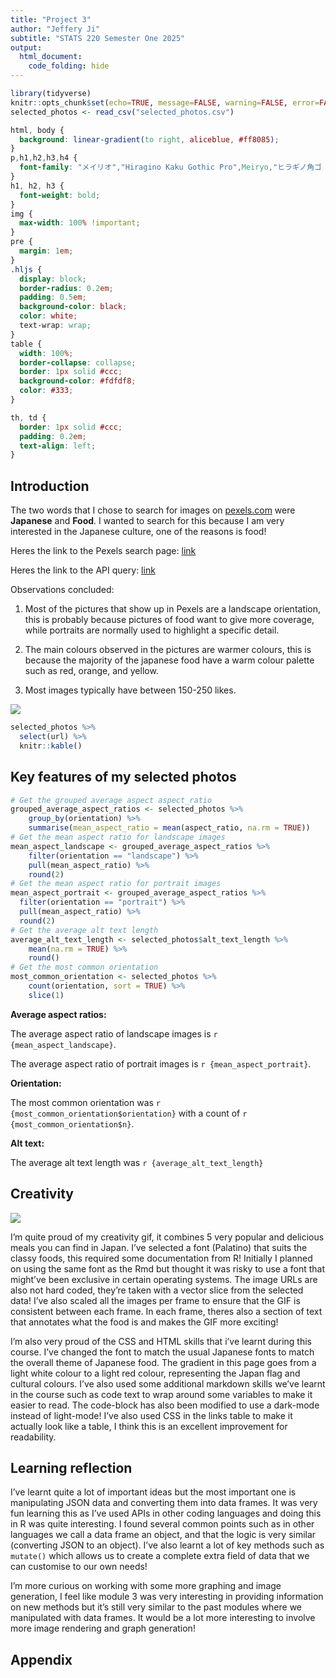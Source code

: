 ```yaml
---
title: "Project 3"
author: "Jeffery Ji"
subtitle: "STATS 220 Semester One 2025"
output:
  html_document:
    code_folding: hide
---
```


```r
library(tidyverse)
knitr::opts_chunk$set(echo=TRUE, message=FALSE, warning=FALSE, error=FALSE)
selected_photos <- read_csv("selected_photos.csv")
```
```css
html, body {
  background: linear-gradient(to right, aliceblue, #ff8085);
}
p,h1,h2,h3,h4 {
  font-family: "メイリオ","Hiragino Kaku Gothic Pro",Meiryo,"ヒラギノ角ゴ Pro W3","MS PGothic","MS UI Gothic",Helvetica,Arial,sans-serif;
}
h1, h2, h3 {
  font-weight: bold;
}
img {
  max-width: 100% !important;
}
pre {
  margin: 1em;
}
.hljs {
  display: block;
  border-radius: 0.2em;
  padding: 0.5em;
  background-color: black;
  color: white;
  text-wrap: wrap;
}
table {
  width: 100%;
  border-collapse: collapse;
  border: 1px solid #ccc;
  background-color: #fdfdf8;
  color: #333;
}

th, td {
  border: 1px solid #ccc;
  padding: 0.2em;
  text-align: left;
}
```

## Introduction

The two words that I chose to search for images on [pexels.com](pexels.com) were **Japanese** and **Food**. I wanted to search for this because I am very interested in the Japanese culture, one of the reasons is food! 

Heres the link to the Pexels search page: [link](https://www.pexels.com/search/japanese%20food/)

Heres the link to the API query: [link](https://api.pexels.com/v1/search?query=Japanese%20food&per_page=80)

Observations concluded:

1. Most of the pictures that show up in Pexels are a landscape orientation, this is probably because pictures of food want to give more coverage, while portraits are normally used to highlight a specific detail.

2. The main colours observed in the pictures are warmer colours, this is because the majority of the japanese food have a warm colour palette such as red, orange, and yellow.

3. Most images typically have between 150-250 likes.

![](top_photos.png)

```r
selected_photos %>%
  select(url) %>%
  knitr::kable()
```

## Key features of my selected photos

```r
# Get the grouped average aspect aspect_ratio
grouped_average_aspect_ratios <- selected_photos %>%
    group_by(orientation) %>%
    summarise(mean_aspect_ratio = mean(aspect_ratio, na.rm = TRUE))
# Get the mean aspect ratio for landscape images
mean_aspect_landscape <- grouped_average_aspect_ratios %>%
    filter(orientation == "landscape") %>%
    pull(mean_aspect_ratio) %>%
    round(2)
# Get the mean aspect ratio for portrait images
mean_aspect_portrait <- grouped_average_aspect_ratios %>%
  filter(orientation == "portrait") %>%
  pull(mean_aspect_ratio) %>%
  round(2)
# Get the average alt text length
average_alt_text_length <- selected_photos$alt_text_length %>%
    mean(na.rm = TRUE) %>%
    round()
# Get the most common orientation
most_common_orientation <- selected_photos %>%
    count(orientation, sort = TRUE) %>%
    slice(1)
```

**Average aspect ratios:**

The average aspect ratio of landscape images is ``r {mean_aspect_landscape}``.

The average aspect ratio of portrait images is ``r {mean_aspect_portrait}``.

**Orientation:**

The most common orientation was ``r {most_common_orientation$orientation}`` with a count of ``r {most_common_orientation$n}``.

**Alt text:**

The average alt text length was ``r {average_alt_text_length}``

## Creativity

![](creativity.gif)

I'm quite proud of my creativity gif, it combines 5 very popular and delicious meals you can find in Japan. I've selected a font (Palatino) that suits the classy foods, this required some documentation from R! Initially I planned on using the same font as the Rmd but thought it was risky to use a font that might've been exclusive in certain operating systems. The image URLs are also not hard coded, they're taken with a vector slice from the selected data! I've also scaled all the images per frame to ensure that the GIF is consistent between each frame. In each frame, theres also a section of text that annotates what the food is and makes the GIF more exciting!

I'm also very proud of the CSS and HTML skills that i've learnt during this course. I've changed the font to match the usual Japanese fonts to match the overall theme of Japanese food. The gradient in this page goes from a light white colour to a light red colour, representing the Japan flag and cultural colours. I've also used some additional markdown skills we've learnt in the course such as code text to wrap around some variables to make it easier to read. The code-block has also been modified to use a dark-mode instead of light-mode! I've also used CSS in the links table to make it actually look like a table, I think this is an excellent improvement for readability. 

## Learning reflection

I've learnt quite a lot of important ideas but the most important one is manipulating JSON data and converting them into data frames. It was very fun learning this as I've used APIs in other coding languages and doing this in R was quite interesting. I found several common points such as in other languages we call a data frame an object, and that the logic is very similar (converting JSON to an object). I've also learnt a lot of key methods such as `mutate()` which allows us to create a complete extra field of data that we can customise to our own needs!

I'm more curious on working with some more graphing and image generation, I feel like module 3 was very interesting in providing information on new methods but it's still very similar to the past modules where we manipulated with data frames. It would be a lot more interesting to involve more image rendering and graph generation!

## Appendix
```r

```
```r

```
